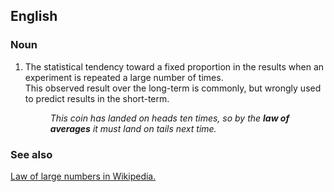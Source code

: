 ==English==

===Noun===

# The statistical tendency toward a fixed proportion in the results when an experiment is repeated a large number of times.<br>This observed result over the long-term is commonly, but wrongly used to predict results in the short-term.
#: ''This coin has landed on heads ten times, so by the '''law of averages''' it must land on tails next time.''

===See also===
[[w:law of large numbers| Law of large numbers in Wikipedia.]]